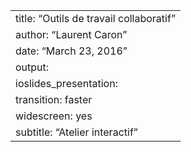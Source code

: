 ---
title: "Outils de travail collaboratif"
author: "Laurent Caron"
date: "March 23, 2016"
output:
  ioslides_presentation:
    transition: faster
    widescreen: yes
subtitle: "Atelier interactif"
---